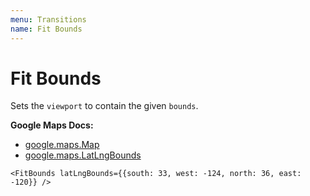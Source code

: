 ```yaml
---
menu: Transitions
name: Fit Bounds
---
```



# Fit Bounds

Sets the `viewport` to contain the given `bounds`.

**Google Maps Docs:**
* [google.maps.Map](https://developers.google.com/maps/documentation/javascript/reference#Map)
* [google.maps.LatLngBounds](https://developers.google.com/maps/documentation/javascript/3.exp/reference#LatLngBounds)

<Playground>
  <GoogleMap
    zoom={8}
    maps={google.maps}
    style={{ height: '320px' }}
    center={{ lat: 36.964, lng: -122.015 }}
  >
    <Marker position={{ lat: 36, lng: -122 }} />
    <Marker position={{ lat: 34, lng: -120 }} />
    <Marker position={{ lat: 33, lng: -124 }} />

    <FitBounds latLngBounds={{south: 33, west: -124, north: 36, east: -120}} />
  </GoogleMap>
</Playground>

<PropsTable of={FitBounds} />
